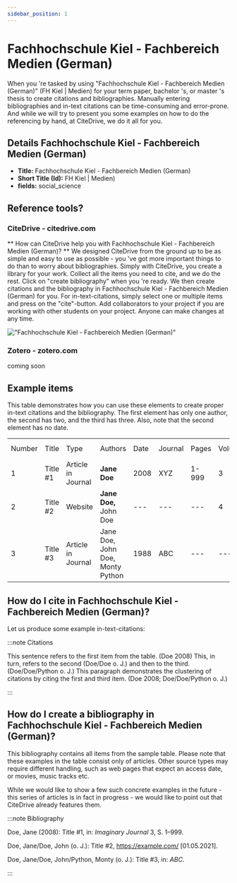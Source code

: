 ```yaml
---
sidebar_position: 1
---
```


# Fachhochschule Kiel - Fachbereich Medien (German)

When you 're tasked by using "Fachhochschule Kiel - Fachbereich Medien (German)" (FH Kiel | Medien) for your term paper, bachelor 's, or master 's thesis to create citations and bibliographies.
Manually entering bibliographies and in-text citations can be time-consuming and error-prone. And while we will try to present you some examples on how to do the referencing by hand, at CiteDrive, we do it all for you.

## Details  Fachhochschule Kiel - Fachbereich Medien (German)
* **Title:** Fachhochschule Kiel - Fachbereich Medien (German)
* **Short Title (Id):** FH Kiel | Medien)
* **fields:** social_science

## Reference tools?
### CiteDrive - citedrive.com
** How can CiteDrive help you with Fachhochschule Kiel - Fachbereich Medien (German)? **
We designed CiteDrive from the ground up to be as simple and easy to use as possible - you 've got more important things to do than to worry about bibliographies. Simply with CiteDrive, you create a library for your work. Collect all the items you need to cite, and we do the rest. Click on "create bibliography" when you 're ready. We then create citations and the bibliography in Fachhochschule Kiel - Fachbereich Medien (German) for you. For in-text-citations, simply select one or multiple items and press on the "cite"-button. Add collaborators to your project if you are working with other students on your project. Anyone can make changes at any time.


!["Fachhochschule Kiel - Fachbereich Medien (German)"](images/fachhochschule-kiel--fachbereich-medien-german.svg "Choose Fachhochschule Kiel - Fachbereich Medien (German) in the CiteDrive App")

### Zotero - zotero.com

coming soon

## Example items

This table demonstrates how you can use these elements to create proper in-text citations and the bibliography. The first element has only one author, the second has two, and the third has three. Also, note that the second element has no date.


<table>
  <tr>
   <td>Number
   </td>
   <td>Title
   </td>
   <td>Type
   </td>
   <td>Authors
   </td>
   <td>Date
   </td>
   <td>Journal
   </td>
   <td>Pages
   </td>
   <td>Volume
   </td>
   <td>Issue
   </td>
   <td>Access Date
   </td>
  </tr>
  <tr>
   <td>1
   </td>
   <td>Title #1
   </td>
   <td>Article in Journal
   </td>
   <td><strong>Jane Doe</strong>
   </td>
   <td>2008
   </td>
   <td>XYZ
   </td>
   <td>1-999
   </td>
   <td>3
   </td>
   <td>2
   </td>
   <td>--
   </td>
  </tr>
  <tr>
   <td>
2
   </td>
   <td>Title #2
   </td>
   <td>Website
   </td>
   <td><strong>Jane Doe, </strong>John Doe
   </td>
   <td>---
   </td>
   <td>---
   </td>
   <td>---
   </td>
   <td>4
   </td>
   <td>---
   </td>
   <td>2020-05-01
   </td>
  </tr>
  <tr>
   <td>3
   </td>
   <td>Title #3
   </td>
   <td>Article in Journal
   </td>
   <td>Jane Doe, John Doe, Monty Python
   </td>
   <td>1988
   </td>
   <td>ABC
   </td>
   <td>---
   </td>
   <td>---
   </td>
   <td>16
   </td>
   <td>---
   </td>
  </tr>
</table>



## How do I cite in  Fachhochschule Kiel - Fachbereich Medien (German)?

Let us produce some example in-text-citations:

:::note Citations


This sentence refers to the first item from the table. (Doe 2008) This, in turn, refers to the second (Doe/Doe o. J.)
and then to the third.  (Doe/Doe/Python o. J.)
This paragraph demonstrates the clustering of citations by citing the first and third item. (Doe 2008; Doe/Doe/Python o. J.)

:::

## How do I create a bibliography in Fachhochschule Kiel - Fachbereich Medien (German)?

This bibliography contains all items from the sample table. Please note that these examples in the table consist only of articles. Other source types may require different handling, such as web pages that expect an access date, or movies, music tracks etc.

While we would like to show a few such concrete examples in the future - this series of articles is in fact in progress - we would like to point out that CiteDrive already features them.

:::note Bibliography

Doe, Jane (2008): Title #1, in: <i>Imaginary Journal</i> 3, S. 1–999.

Doe, Jane/Doe, John  (o. J.): Title #2, https://example.com/ [01.05.2021].

Doe, Jane/Doe, John/Python, Monty (o. J.): Title #3, in: <i>ABC</i>.



:::


        